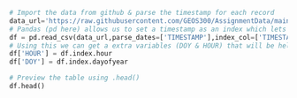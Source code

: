 

```python

# Import the data from github & parse the timestamp for each record
data_url='https://raw.githubusercontent.com/GEOS300/AssignmentData/main/Climate_Summary_BB.csv'
# Pandas (pd here) allows us to set a timestamp as an index which lets us easily parse time series data
df = pd.read_csv(data_url,parse_dates=['TIMESTAMP'],index_col=['TIMESTAMP'])
# Using this we can get a extra variables (DOY & HOUR) that will be helpful later
df['HOUR'] = df.index.hour
df['DOY'] = df.index.dayofyear

# Preview the table using .head()
df.head()

```
